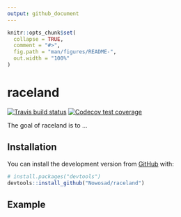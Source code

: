 ```yaml
---
output: github_document
---
```


<!-- README.md is generated from README.Rmd. Please edit that file -->

```r
knitr::opts_chunk$set(
  collapse = TRUE,
  comment = "#>",
  fig.path = "man/figures/README-",
  out.width = "100%"
)
```
# raceland

<!-- badges: start -->
[![Travis build status](https://travis-ci.org/Nowosad/raceland.svg?branch=master)](https://travis-ci.org/Nowosad/raceland)
[![Codecov test coverage](https://codecov.io/gh/Nowosad/raceland/branch/master/graph/badge.svg)](https://codecov.io/gh/Nowosad/raceland?branch=master)
<!-- badges: end -->

The goal of raceland is to ...

## Installation

<!-- You can install the released version of raceland from [CRAN](https://CRAN.R-project.org) with: -->

<!-- ``` r -->
<!-- install.packages("raceland") -->
<!-- ``` -->

You can install the development version from [GitHub](https://github.com/) with:

``` r
# install.packages("devtools")
devtools::install_github("Nowosad/raceland")
```
## Example
